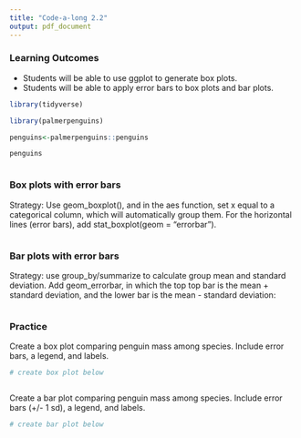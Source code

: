 ```yaml
---
title: "Code-a-long 2.2"
output: pdf_document
---
```


### Learning Outcomes


-   Students will be able to use ggplot to generate box plots.
-   Students will be able to apply error bars to box plots and bar plots.



```r
library(tidyverse)

library(palmerpenguins)

penguins<-palmerpenguins::penguins

penguins



```

### Box plots with error bars

Strategy: Use geom_boxplot(), and in the aes function, set x equal to a categorical column, which will automatically group them. For the horizontal lines (error bars), add stat_boxplot(geom = "errorbar").

```r





```

### Bar plots with error bars

Strategy: use group_by/summarize to calculate group mean and standard deviation. Add geom_errorbar, in which the top top bar is the mean + standard deviation, and the lower bar is the mean - standard deviation:

```r




```

### Practice

Create a box plot comparing penguin mass among species. Include error bars, a legend, and labels.

```r
# create box plot below



```

Create a bar plot comparing penguin mass among species. Include error bars (+/- 1 sd), a legend, and labels.

```r
# create bar plot below





```
